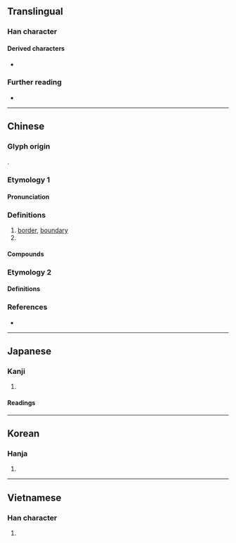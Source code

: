 {{also|垠}}
{{character info}}
==Translingual==

===Han character===
{{Han char|rn=32|rad=土|as=04|sn=7|four=42121|canj=GHML|ids=⿰土斤}}

====Derived characters====
* {{l|mul|[[𭇵]]}}

===Further reading===
* {{Han ref|kx=0224.190|dkj=04903|dj=0459.070|hdz=10423.070|uh=573B|ud=22331|bh=A7A6|bd=42918}}

----

==Chinese==
{{zh-forms}}

===Glyph origin===
{{Han etym}}
{{Han compound|土|斤|ls=psc|c1=s|c2=p|t1=soil}}.

===Etymology 1===

====Pronunciation====
{{zh-pron
|m=qí
|c=kei4
|mc=y
|oc=y
|cat=n
}}

===Definitions===
{{head|zh|Han character}}

# [[border]], [[boundary]]
# {{surname|zh}}

====Compounds====
{{zh-der|中圻|八圻|封圻|關路圻|蒲圻}}

===Etymology 2===

====Definitions====
{{zh-see|垠|v}}

===References===
* {{R:yue:Hanzi}}

----

==Japanese==

===Kanji===
{{ja-kanji|grade=|rs=土04}}

# {{rfdef|ja|sort=土04}}

====Readings====
{{ja-readings
|goon=げ, ごん
|kanon=き, ぎん
|kun=さか-い}}

----

==Korean==

===Hanja===
{{ko-hanja|hangeul=[[기]], [[은]]}}

# {{rfdef|ko|sort=土04}}

----

==Vietnamese==

===Han character===
{{vi-readings|hanviet=kỳ|nom=kì|rs=土04}}

# {{rfdef|vi|sort=土04}}